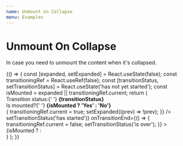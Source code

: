 ```yaml
---
name: Unmount on Collapse
menu: Examples
---
```



# Unmount On Collapse

In case you need to unmount the content when it's collapsed.

<Playground>
    {() => {
        const [expanded, setExpanded] = React.useState(false);
        const transitioningRef = React.useRef(false);
        const [transitionStatus, setTransitionStatus] = React.useState('has not yet started');
        const isMounted = expanded || transitioningRef.current;
        return (
            <Column>
                <div style={{ marginBottom: 10 }}>
                    <div>
                        Transition status:{' '} <b>{transitionStatus}</b>
                        <br />
                        Is mounted?{' '} <b>{isMounted ? 'Yes' : 'No'}</b>
                    </div>
                </div>
                <Column style={{ maxWidth: 600, width: '100%' }}>
                    <ToggleButtonComponent
                        expanded={expanded}
                        onClick={() => {
                            transitioningRef.current = true;
                            setExpanded((prev) => !prev);
                        }}
                    />
                    <CollapsibleContent
                        expanded={expanded}
                        onTransitionStart={() => setTransitionStatus('has started')}
                        onTransitionEnd={() => {
                            transitioningRef.current = false;
                            setTransitionStatus('is over');
                        }}
                    >
                        {isMounted ? <TextComponent /> : <div></div>}
                    </CollapsibleContent>
                </Column>
            </Column>
        );
    }}

</Playground>
